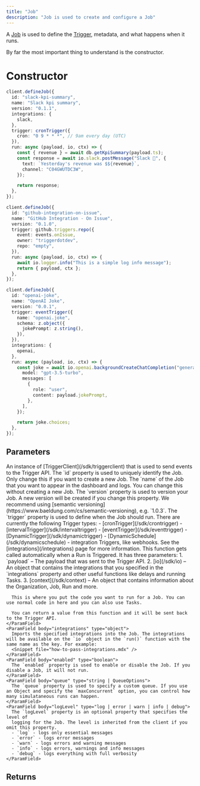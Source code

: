 ```yaml
---
title: "Job"
description: "Job is used to create and configure a Job"
---
```


A [Job](/documentation/concepts/jobs) is used to define the [Trigger](/documentation/concepts/triggers), metadata, and what happens when it runs.

By far the most important thing to understand is the constructor.

# Constructor

<RequestExample>

```ts cronTrigger
client.defineJob({
  id: "slack-kpi-summary",
  name: "Slack kpi summary",
  version: "0.1.1",
  integrations: {
    slack,
  },
  trigger: cronTrigger({
    cron: "0 9 * * *", // 9am every day (UTC)
  }),
  run: async (payload, io, ctx) => {
    const { revenue } = await db.getKpiSummary(payload.ts);
    const response = await io.slack.postMessage("Slack 📝", {
      text: `Yesterday's revenue was $${revenue}`,
      channel: "C04GWUTDC3W",
    });

    return response;
  },
});
```

```ts webhook
client.defineJob({
  id: "github-integration-on-issue",
  name: "GitHub Integration - On Issue",
  version: "0.1.0",
  trigger: github.triggers.repo({
    event: events.onIssue,
    owner: "triggerdotdev",
    repo: "empty",
  }),
  run: async (payload, io, ctx) => {
    await io.logger.info("This is a simple log info message");
    return { payload, ctx };
  },
});
```

```ts event
client.defineJob({
  id: "openai-joke",
  name: "OpenAI Joke",
  version: "0.0.1",
  trigger: eventTrigger({
    name: "openai.joke",
    schema: z.object({
      jokePrompt: z.string(),
    }),
  }),
  integrations: {
    openai,
  },
  run: async (payload, io, ctx) => {
    const joke = await io.openai.backgroundCreateChatCompletion("generate-jokes", {
      model: "gpt-3.5-turbo",
      messages: [
        {
          role: "user",
          content: payload.jokePrompt,
        },
      ],
    });

    return joke.choices;
  },
});
```

</RequestExample>

## Parameters

<ParamField body="client" type="object" required>
  An instance of [TriggerClient](/sdk/triggerclient) that is used to send events to the Trigger API.
</ParamField>

<ParamField body="options" type="object" required>
  <Expandable title="properties" defaultOpen>
    <ParamField body="id" type="string" required>
      The `id` property is used to uniquely identify the Job. Only change this if you want to create a new Job.
    </ParamField>
    <ParamField body="name" type="string" required>
      The `name` of the Job that you want to appear in the dashboard and logs. You can change this without creating a new Job.
    </ParamField>
    <ParamField body="version" type="string" required>
      The `version` property is used to version your Job. A new version will be created if you change this property. We recommend using [semantic versioning](https://www.baeldung.com/cs/semantic-versioning), e.g. `1.0.3`.
    </ParamField>
    <ParamField body="trigger" type="object" required>
      The `trigger` property is used to define when the Job should run. There are currently the following Trigger types:
      - [cronTrigger](/sdk/crontrigger)
      - [intervalTrigger](/sdk/intervaltrigger)
      - [eventTrigger](/sdk/eventtrigger)
      - [DynamicTrigger](/sdk/dynamictrigger)
      - [DynamicSchedule](/sdk/dynamicschedule)
      - integration Triggers, like webhooks. See the [integrations](/integrations) page for more information.
    </ParamField>
    <ParamField body="run" type="function" required>
      This function gets called automatically when a Run is Triggered. It has three parameters:
      1. `payload` – The payload that was sent to the Trigger API.
      2. [io](/sdk/io) – An object that contains the integrations that you specified in the `integrations` property and other useful functions like delays and running Tasks.
      3. [context](/sdk/context) – An object that contains information about the Organization, Job, Run and more.

      This is where you put the code you want to run for a Job. You can use normal code in here and you can also use Tasks.

      You can return a value from this function and it will be sent back to the Trigger API.
    </ParamField>
    <ParamField body="integrations" type="object">
      Imports the specified integrations into the Job. The integrations will be available on the `io` object in the `run()` function with the same name as the key. For example:
      <Snippet file="how-to-pass-integrations.mdx" />
    </ParamField>
    <ParamField body="enabled" type="boolean">
      The `enabled` property is used to enable or disable the Job. If you disable a Job, it will not run.
    </ParamField>
    <ParamField body="queue" type="string | QueueOptions">
      The `queue` property is used to specify a custom queue. If you use an Object and specify the `maxConcurrent` option, you can control how many simulataneous runs can happen.
    </ParamField>
    <ParamField body="logLevel" type="log | error | warn | info | debug">
      The `logLevel` property is an optional property that specifies the level of
      logging for the Job. The level is inherited from the client if you omit this property.
      - `log` - logs only essential messages
      - `error` - logs error messages
      - `warn` - logs errors and warning messages
      - `info` - logs errors, warnings and info messages
      - `debug` - logs everything with full verbosity
    </ParamField>

  </Expandable>
</ParamField>

## Returns

<ResponseField name="Job instance" type="Job" />
